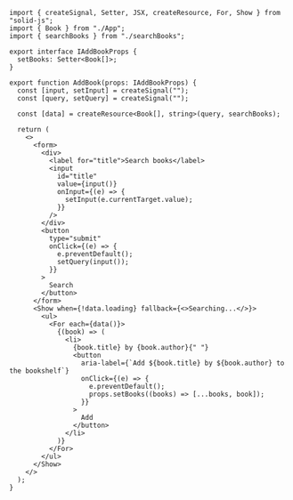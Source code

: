 ```tsx
import { createSignal, Setter, JSX, createResource, For, Show } from "solid-js";
import { Book } from "./App";
import { searchBooks } from "./searchBooks";

export interface IAddBookProps {
  setBooks: Setter<Book[]>;
}

export function AddBook(props: IAddBookProps) {
  const [input, setInput] = createSignal("");
  const [query, setQuery] = createSignal("");

  const [data] = createResource<Book[], string>(query, searchBooks);

  return (
    <>
      <form>
        <div>
          <label for="title">Search books</label>
          <input
            id="title"
            value={input()}
            onInput={(e) => {
              setInput(e.currentTarget.value);
            }}
          />
        </div>
        <button
          type="submit"
          onClick={(e) => {
            e.preventDefault();
            setQuery(input());
          }}
        >
          Search
        </button>
      </form>
      <Show when={!data.loading} fallback={<>Searching...</>}>
        <ul>
          <For each={data()}>
            {(book) => (
              <li>
                {book.title} by {book.author}{" "}
                <button
                  aria-label={`Add ${book.title} by ${book.author} to the bookshelf`}
                  onClick={(e) => {
                    e.preventDefault();
                    props.setBooks((books) => [...books, book]);
                  }}
                >
                  Add
                </button>
              </li>
            )}
          </For>
        </ul>
      </Show>
    </>
  );
}
```
